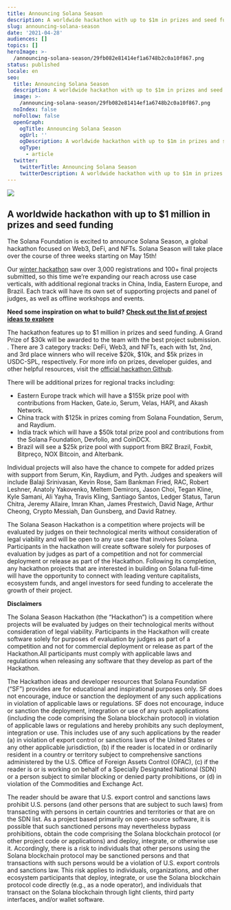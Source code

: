 ```yaml
---
title: Announcing Solana Season
description: A worldwide hackathon with up to $1m in prizes and seed funding
slug: announcing-solana-season
date: '2021-04-28'
audiences: []
topics: []
heroImage: >-
  /announcing-solana-season/29fb082e81414ef1a6748b2c0a10f867.png
status: published
locale: en
seo:
  title: Announcing Solana Season
  description: A worldwide hackathon with up to $1m in prizes and seed funding
  image: >-
    /announcing-solana-season/29fb082e81414ef1a6748b2c0a10f867.png
  noIndex: false
  noFollow: false
  openGraph:
    ogTitle: Announcing Solana Season
    ogUrl: ''
    ogDescription: A worldwide hackathon with up to $1m in prizes and seed funding
    ogType:
      - article
  twitter:
    twitterTitle: Announcing Solana Season
    twitterDescription: A worldwide hackathon with up to $1m in prizes and seed funding
---
```


![](/announcing-solana-season/image-1.jpg)

## **A worldwide hackathon with up to $1 million in prizes and seed funding**

The Solana Foundation is excited to announce Solana Season, a global hackathon focused on Web3, DeFi, and NFTs. Solana Season will take place over the course of three weeks starting on May 15th!

Our [winter hackathon](https://solana.com/news/winners-of-the-solana-x-serum-defi-hackathon/?ref=solana.ghost.io) saw over 3,000 registrations and 100+ final projects submitted, so this time we’re expanding our reach across use case verticals, with additional regional tracks in China, India, Eastern Europe, and Brazil. Each track will have its own set of supporting projects and panel of judges, as well as offline workshops and events.

**Need some inspiration on what to build?** [**Check out the list of project ideas to explore**](https://github.com/solana-labs/solana-season/blob/master/ideas.md?ref=solana.ghost.io)

The hackathon features up to $1 million in prizes and seed funding. A Grand Prize of $30k will be awarded to the team with the best project submission. . There are 3 category tracks: DeFi, Web3, and NFTs, each with 1st, 2nd, and 3rd place winners who will receive $20k, $10k, and $5k prizes in USDC-SPL, respectively. For more info on prizes, developer guides, and other helpful resources, visit the [official hackathon Github](https://github.com/solana-labs/solana-season?ref=solana.ghost.io).

There will be additional prizes for regional tracks including:

-   Eastern Europe track which will have a $155k prize pool with contributions from Hacken, Gate.io, Serum, Velas, HAPI, and Akash Network.
-   China track with $125k in prizes coming from Solana Foundation, Serum, and Raydium.
-   India track which will have a $50k total prize pool and contributions from the Solana Foundation, Devfolio, and CoinDCX.
-   Brazil will see a $25k prize pool with support from BRZ Brazil, Foxbit, Bitpreço, NOX Bitcoin, and Alterbank.

Individual projects will also have the chance to compete for added prizes with support from Serum, Kin, Raydium, and Pyth. Judges and speakers will include Balaji Srinivasan, Kevin Rose, Sam Bankman Fried, RAC, Robert Leshner, Anatoly Yakovenko, Meltem Demirors, Jason Choi, Tegan Kline, Kyle Samani, Ali Yayha, Travis Kling, Santiago Santos, Ledger Status, Tarun Chitra, Jeremy Allaire, Imran Khan, James Prestwich, David Nage, Arthur Cheong, Crypto Messiah, Dan Gunsberg, and David Ratney.

The Solana Season Hackathon is a competition where projects will be evaluated by judges on their technological merits without consideration of legal viability and will be open to any use case that involves Solana. Participants in the hackathon will create software solely for purposes of evaluation by judges as part of a competition and not for commercial deployment or release as part of the Hackathon. Following its completion, any hackathon projects that are interested in building on Solana full-time will have the opportunity to connect with leading venture capitalists, ecosystem funds, and angel investors for seed funding to accelerate the growth of their project.

**Disclaimers**

The Solana Season Hackathon (the “Hackathon”) is a competition where projects will be evaluated by judges on their technological merits without consideration of legal viability. Participants in the Hackathon will create software solely for purposes of evaluation by judges as part of a competition and not for commercial deployment or release as part of the Hackathon.All participants must comply with applicable laws and regulations when releasing any software that they develop as part of the Hackathon.

The Hackathon ideas and developer resources that Solana Foundation (“SF”) provides are for educational and inspirational purposes only. SF does not encourage, induce or sanction the deployment of any such applications in violation of applicable laws or regulations. SF does not encourage, induce or sanction the deployment, integration or use of any such applications (including the code comprising the Solana blockchain protocol) in violation of applicable laws or regulations and hereby prohibits any such deployment, integration or use. This includes use of any such applications by the reader (a) in violation of export control or sanctions laws of the United States or any other applicable jurisdiction, (b) if the reader is located in or ordinarily resident in a country or territory subject to comprehensive sanctions administered by the U.S. Office of Foreign Assets Control (OFAC), (c) if the reader is or is working on behalf of a Specially Designated National (SDN) or a person subject to similar blocking or denied party prohibitions, or (d) in violation of the Commodities and Exchange Act.

The reader should be aware that U.S. export control and sanctions laws prohibit U.S. persons (and other persons that are subject to such laws) from transacting with persons in certain countries and territories or that are on the SDN list. As a project based primarily on open-source software, it is possible that such sanctioned persons may nevertheless bypass prohibitions, obtain the code comprising the Solana blockchain protocol (or other project code or applications) and deploy, integrate, or otherwise use it. Accordingly, there is a risk to individuals that other persons using the Solana blockchain protocol may be sanctioned persons and that transactions with such persons would be a violation of U.S. export controls and sanctions law. This risk applies to individuals, organizations, and other ecosystem participants that deploy, integrate, or use the Solana blockchain protocol code directly (e.g., as a node operator), and individuals that transact on the Solana blockchain through light clients, third party interfaces, and/or wallet software.
